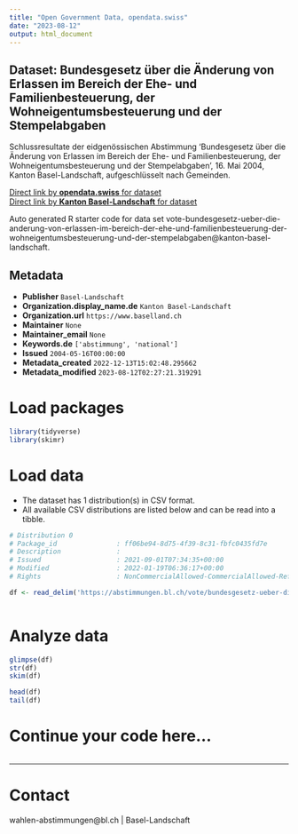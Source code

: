 ```yaml
---
title: "Open Government Data, opendata.swiss"
date: "2023-08-12"
output: html_document
---
```


## Dataset: Bundesgesetz über die Änderung von Erlassen im Bereich der Ehe- und Familienbesteuerung, der Wohneigentumsbesteuerung und der Stempelabgaben

Schlussresultate der eidgenössischen Abstimmung 'Bundesgesetz über die Änderung von Erlassen im Bereich der Ehe- und Familienbesteuerung, der Wohneigentumsbesteuerung und der Stempelabgaben', 16. Mai 2004, Kanton Basel-Landschaft, aufgeschlüsselt nach Gemeinden.

[Direct link by **opendata.swiss** for dataset](https://opendata.swiss/de/dataset/bundesgesetz-uber-die-anderung-von-erlassen-im-bereich-der-ehe-und-familienbesteuerung-der-wohn4)<br>
[Direct link by **Kanton Basel-Landschaft** for dataset](https://abstimmungen.bl.ch/vote/bundesgesetz-ueber-die-anderung-von-erlassen-im-bereich-der-ehe-und-familienbesteuerung-der-wohneigentumsbesteuerung-und-der-stempelabgaben/data)

Auto generated R starter code for data set vote-bundesgesetz-ueber-die-anderung-von-erlassen-im-bereich-der-ehe-und-familienbesteuerung-der-wohneigentumsbesteuerung-und-der-stempelabgaben@kanton-basel-landschaft.

## Metadata

- **Publisher** `Basel-Landschaft`
- **Organization.display_name.de** `Kanton Basel-Landschaft`
- **Organization.url** `https://www.baselland.ch`
- **Maintainer** `None`
- **Maintainer_email** `None`
- **Keywords.de** `['abstimmung', 'national']`
- **Issued** `2004-05-16T00:00:00`
- **Metadata_created** `2022-12-13T15:02:48.295662`
- **Metadata_modified** `2023-08-12T02:27:21.319291`


# Load packages

```r

library(tidyverse)
library(skimr)

```

# Load data

-   The dataset has 1 distribution(s) in CSV format.
-   All available CSV distributions are listed below and can be read into a tibble.

```r

# Distribution 0
# Package_id               : ff06be94-8d75-4f39-8c31-fbfc0435fd7e
# Description              : 
# Issued                   : 2021-09-01T07:34:35+00:00
# Modified                 : 2022-01-19T06:36:17+00:00
# Rights                   : NonCommercialAllowed-CommercialAllowed-ReferenceRequired

df <- read_delim('https://abstimmungen.bl.ch/vote/bundesgesetz-ueber-die-anderung-von-erlassen-im-bereich-der-ehe-und-familienbesteuerung-der-wohneigentumsbesteuerung-und-der-stempelabgaben/data-csv')



```

# Analyze data

```r

glimpse(df)
str(df)
skim(df)

head(df)
tail(df)

```

# Continue your code here...

```r

```

------------------------------------------------------------------------

# Contact

wahlen-abstimmungen@bl.ch | Basel-Landschaft
